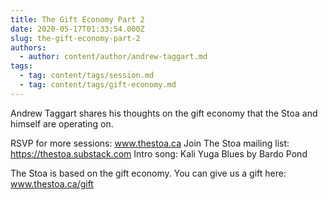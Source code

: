 ```yaml
---
title: The Gift Economy Part 2
date: 2020-05-17T01:33:54.000Z
slug: the-gift-economy-part-2
authors:
  - author: content/author/andrew-taggart.md
tags:
  - tag: content/tags/session.md
  - tag: content/tags/gift-economy.md
---
```


Andrew Taggart shares his thoughts on the gift economy that the Stoa and himself are operating on.  

RSVP for more sessions: www.thestoa.ca
Join The Stoa mailing list: https://thestoa.substack.com
Intro song: Kali Yuga Blues by Bardo Pond

The Stoa is based on the gift economy. You can give us a gift here: www.thestoa.ca/gift
